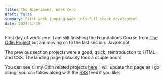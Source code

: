 ```yaml
---
title: The Experiment, Week Zero
draft: false
summary: First week jumping back into full stack development.
date: 2024-12-15
---
```


First day of week zero. I am still finishing the Foundations Course from [The Odin Project](https://theodinproject.org) but am moving on to the last section: JavaScript.

The previous section projects were a good, quick, reintroduction to HTML and CSS. The landing page probably took a couple hours.

You can see all my Odin related projects [here](/blog/odin-project). I will update that page as I go along, you can follow along with the [RSS](/feed.xml) feed if you like.